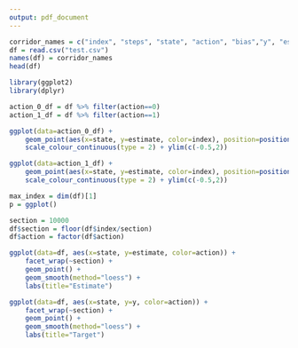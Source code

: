 ```yaml
---
output: pdf_document
---
```


```r
corridor_names = c("index", "steps", "state", "action", "bias","y", "estimate")
df = read.csv("test.csv")
names(df) = corridor_names
head(df)
```

```r
library(ggplot2)
library(dplyr)

action_0_df = df %>% filter(action==0) 
action_1_df = df %>% filter(action==1)

ggplot(data=action_0_df) + 
    geom_point(aes(x=state, y=estimate, color=index), position=position_dodge2(width = 0.5)) + 
    scale_colour_continuous(type = 2) + ylim(c(-0.5,2))

ggplot(data=action_1_df) + 
    geom_point(aes(x=state, y=estimate, color=index), position=position_dodge2(width = 0.5)) + 
    scale_colour_continuous(type = 2) + ylim(c(-0.5,2))

```

```r
max_index = dim(df)[1]
p = ggplot()

section = 10000
df$section = floor(df$index/section)
df$action = factor(df$action)

ggplot(data=df, aes(x=state, y=estimate, color=action)) +
    facet_wrap(~section) +
    geom_point() +
    geom_smooth(method="loess") +
    labs(title="Estimate")

ggplot(data=df, aes(x=state, y=y, color=action)) +
    facet_wrap(~section) +
    geom_point() +
    geom_smooth(method="loess") +
    labs(title="Target")

```
